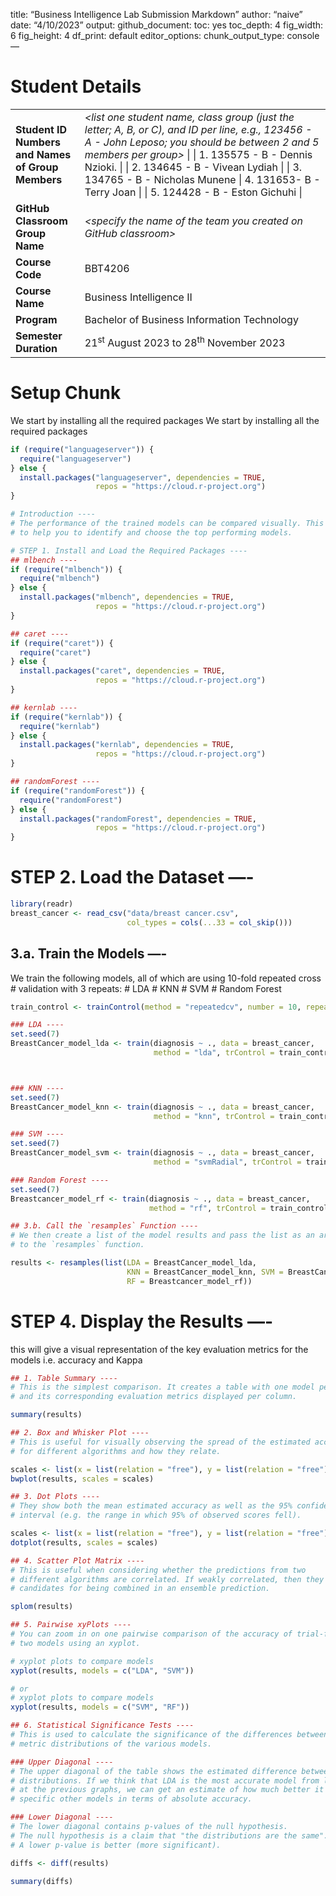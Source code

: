title: "Business Intelligence Lab Submission Markdown"
author: "naive"
date: "4/10/2023"
output:
  github_document: 
    toc: yes
    toc_depth: 4
    fig_width: 6
    fig_height: 4
    df_print: default
editor_options:
  chunk_output_type: console
---

# Student Details

+---------------------------------------------------+--------------------------------------------------------------------------------------------------------------------------------------------------------------------------+
| **Student ID Numbers and Names of Group Members** | *\<list one student name, class group (just the letter; A, B, or C), and ID per line, e.g., 123456 - A - John Leposo; you should be between 2 and 5 members per group\>* |
|                                                   |                                                                                                                                                                          |
|                                                   | 1.  135575 - B - Dennis Nzioki.                                                                                                                                             |
|                                                   |                                                                                                                                                                          |
|                                                   | 2.  134645 - B - Vivean Lydiah                                                                                                                                             |
|                                                   |                                                                                                                                                                          |
|                                                   | 3.  134765 - B - Nicholas Munene                                                                                                                                             |
|                                                   |                                                                                                                                                                          |
|                                                   | 4.  131653- B - Terry Joan                                                                                                                                             |
|                                                   |                                                                                                                                                                          |
|                                                   | 5.  124428 - B - Eston Gichuhi                                                                                                                                              |
+---------------------------------------------------+--------------------------------------------------------------------------------------------------------------------------------------------------------------------------+
| **GitHub Classroom Group Name**                   | *\<specify the name of the team you created on GitHub classroom\>*                                                                                                       |
+---------------------------------------------------+--------------------------------------------------------------------------------------------------------------------------------------------------------------------------+
| **Course Code**                                   | BBT4206                                                                                                                                                                  |
+---------------------------------------------------+--------------------------------------------------------------------------------------------------------------------------------------------------------------------------+
| **Course Name**                                   | Business Intelligence II                                                                                                                                                 |
+---------------------------------------------------+--------------------------------------------------------------------------------------------------------------------------------------------------------------------------+
| **Program**                                       | Bachelor of Business Information Technology                                                                                                                              |
+---------------------------------------------------+--------------------------------------------------------------------------------------------------------------------------------------------------------------------------+
| **Semester Duration**                             | 21^st^ August 2023 to 28^th^ November 2023                                                                                                                               |
+---------------------------------------------------+--------------------------------------------------------------------------------------------------------------------------------------------------------------------------+

# Setup Chunk

We start by installing all the required packages
We start by installing all the required packages
```r

if (require("languageserver")) {
  require("languageserver")
} else {
  install.packages("languageserver", dependencies = TRUE,
                   repos = "https://cloud.r-project.org")
}

# Introduction ----
# The performance of the trained models can be compared visually. This is done
# to help you to identify and choose the top performing models.

# STEP 1. Install and Load the Required Packages ----
## mlbench ----
if (require("mlbench")) {
  require("mlbench")
} else {
  install.packages("mlbench", dependencies = TRUE,
                   repos = "https://cloud.r-project.org")
}

## caret ----
if (require("caret")) {
  require("caret")
} else {
  install.packages("caret", dependencies = TRUE,
                   repos = "https://cloud.r-project.org")
}

## kernlab ----
if (require("kernlab")) {
  require("kernlab")
} else {
  install.packages("kernlab", dependencies = TRUE,
                   repos = "https://cloud.r-project.org")
}

## randomForest ----
if (require("randomForest")) {
  require("randomForest")
} else {
  install.packages("randomForest", dependencies = TRUE,
                   repos = "https://cloud.r-project.org")
}

```
# STEP 2. Load the Dataset ----
```r
library(readr)
breast_cancer <- read_csv("data/breast cancer.csv", 
                          col_types = cols(...33 = col_skip()))
```
## 3.a. Train the Models ----
 We train the following models, all of which are using 10-fold repeated cross
# validation with 3 repeats:
#   LDA
#   KNN
#   SVM
#   Random Forest
```r


train_control <- trainControl(method = "repeatedcv", number = 10, repeats = 3)

### LDA ----
set.seed(7)
BreastCancer_model_lda <- train(diagnosis ~ ., data = breast_cancer,
                                method = "lda", trControl = train_control)



### KNN ----
set.seed(7)
BreastCancer_model_knn <- train(diagnosis ~ ., data = breast_cancer,
                                method = "knn", trControl = train_control)

### SVM ----
set.seed(7)
BreastCancer_model_svm <- train(diagnosis ~ ., data = breast_cancer,
                                method = "svmRadial", trControl = train_control)

### Random Forest ----
set.seed(7)
Breastcancer_model_rf <- train(diagnosis ~ ., data = breast_cancer,
                               method = "rf", trControl = train_control)

## 3.b. Call the `resamples` Function ----
# We then create a list of the model results and pass the list as an argument
# to the `resamples` function.

results <- resamples(list(LDA = BreastCancer_model_lda,
                          KNN = BreastCancer_model_knn, SVM = BreastCancer_model_svm,
                          RF = Breastcancer_model_rf))


```
# STEP 4. Display the Results ----
this will give a visual representation of the key evaluation metrics for the models i.e. accuracy and Kappa
```r
## 1. Table Summary ----
# This is the simplest comparison. It creates a table with one model per row
# and its corresponding evaluation metrics displayed per column.

summary(results)

## 2. Box and Whisker Plot ----
# This is useful for visually observing the spread of the estimated accuracies
# for different algorithms and how they relate.

scales <- list(x = list(relation = "free"), y = list(relation = "free"))
bwplot(results, scales = scales)

## 3. Dot Plots ----
# They show both the mean estimated accuracy as well as the 95% confidence
# interval (e.g. the range in which 95% of observed scores fell).

scales <- list(x = list(relation = "free"), y = list(relation = "free"))
dotplot(results, scales = scales)

## 4. Scatter Plot Matrix ----
# This is useful when considering whether the predictions from two
# different algorithms are correlated. If weakly correlated, then they are good
# candidates for being combined in an ensemble prediction.

splom(results)

## 5. Pairwise xyPlots ----
# You can zoom in on one pairwise comparison of the accuracy of trial-folds for
# two models using an xyplot.

# xyplot plots to compare models
xyplot(results, models = c("LDA", "SVM"))

# or
# xyplot plots to compare models
xyplot(results, models = c("SVM", "RF"))

## 6. Statistical Significance Tests ----
# This is used to calculate the significance of the differences between the
# metric distributions of the various models.

### Upper Diagonal ----
# The upper diagonal of the table shows the estimated difference between the
# distributions. If we think that LDA is the most accurate model from looking
# at the previous graphs, we can get an estimate of how much better it is than
# specific other models in terms of absolute accuracy.

### Lower Diagonal ----
# The lower diagonal contains p-values of the null hypothesis.
# The null hypothesis is a claim that "the distributions are the same".
# A lower p-value is better (more significant).

diffs <- diff(results)

summary(diffs)

```





